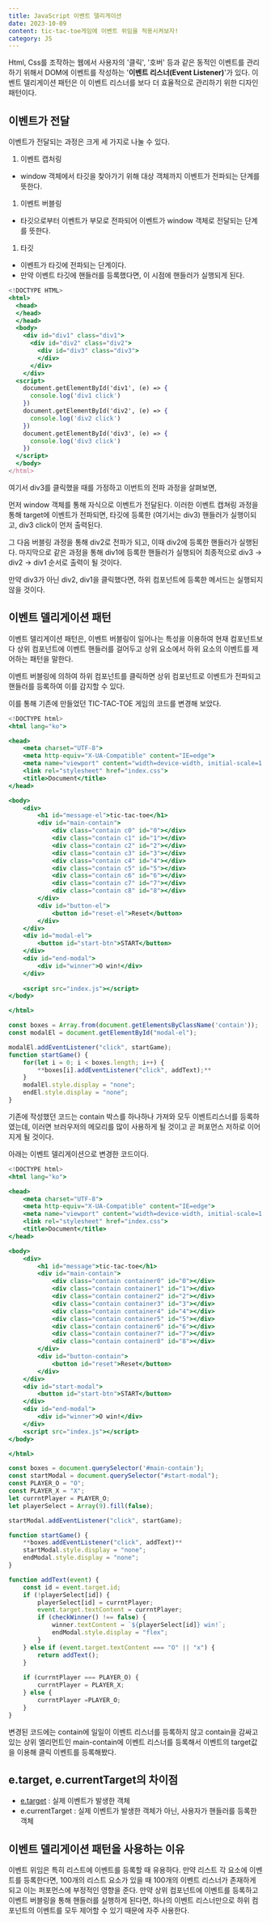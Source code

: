 ```yaml
---
title: JavaScript 이벤트 델리게이션
date: 2023-10-09
content: tic-tac-toe게임에 이벤트 위임을 적용시켜보자!
category: JS
---
```


Html, Css를 조작하는 웹에서 사용자의 '클릭', '호버' 등과 같은 동적인 이벤트를 관리하기 위해서 DOM에 이벤트를 작성하는 '**이벤트 리스너(Event Listener)**'가 있다. 이벤트 델리게이션 패턴은 이 이벤트 리스너를 보다 더 효율적으로 관리하기 위한 디자인 패턴이다.

## 이벤트가 전달

이벤트가 전달되는 과정은 크게 세 가지로 나눌 수 있다.

1. 이벤트 캡처링
- window 객체에서 타깃을 찾아가기 위해 대상 객체까지 이벤트가 전파되는 단계를 뜻한다.
1. 이벤트 버블링
- 타깃으로부터 이벤트가 부모로 전파되어 이벤트가 window 객체로 전달되는 단계를 뜻한다.
1. 타깃
- 이벤트가 타깃에 전파되는 단계이다.
- 만약 이벤트 타깃에 핸들러를 등록했다면, 이 시점에 핸들러가 실행되게 된다.

```jsx
<!DOCTYPE HTML>
<html>
  <head>
  </head>
  </head>
  <body>
    <div id="div1" class="div1">
      <div id="div2" class="div2">
        <div id="div3" class="div3">
        </div>
      </div>
    </div>
  <script>
    document.getElementById('div1', (e) => {
      console.log('div1 click')
    })
    document.getElementById('div2', (e) => {
      console.log('div2 click')
    })
    document.getElementById('div3', (e) => {
      console.log('div3 click')
    })
  </script>
  </body>
</html>
```

여기서 div3를 클릭했을 때를 가정하고 이번트의 전파 과정을 살펴보면,

먼저 window 객체를 통해 자식으로 이벤트가 전달된다. 이러한 이벤트 캡쳐링 과정을 통해 target에 이벤트가 전파되면, 타깃에 등록한 (여기서는 div3) 핸들러가 실행이되고, div3 click이 먼저 출력된다.

그 다음 버블링 과정을 통해 div2로 전파가 되고, 이때 div2에 등록한 핸들러가 실행된다. 마지막으로 같은 과정을 통해 div1에 등록한 핸들러가 실행되어 최종적으로 div3 → div2 → div1 순서로 출력이 될 것이다.

만약 div3가 아닌 div2, div1을 클릭했다면, 하위 컴포넌트에 등록한 메서드는 실행되지 않을 것이다.

## 이벤트 델리게이션 패턴

이벤트 델리게이션 패턴은, 이벤트 버블링이 일어나는 특성을 이용하여 현재 컴포넌트보다 상위 컴포넌트에 이벤트 핸들러를 걸어두고 상위 요소에서 하위 요소의 이벤트를 제어하는 패턴을 말한다.

이벤트 버블링에 의하여 하위 컴포넌트를 클릭하면 상위 컴포넌트로 이벤트가 전파되고 핸들러를 등록하여 이를 감지할 수 있다.

이를 통해 기존에 만들었던 TIC-TAC-TOE 게임의 코드를 변경해 보았다.

```jsx
<!DOCTYPE html>
<html lang="ko">

<head>
    <meta charset="UTF-8">
    <meta http-equiv="X-UA-Compatible" content="IE=edge">
    <meta name="viewport" content="width=device-width, initial-scale=1.0">
    <link rel="stylesheet" href="index.css">
    <title>Document</title>
</head>

<body>
    <div>
        <h1 id="message-el">tic-tac-toe</h1>
        <div id="main-contain">
            <div class="contain c0" id="0"></div>
            <div class="contain c1" id="1"></div>
            <div class="contain c2" id="2"></div>
            <div class="contain c3" id="3"></div>
            <div class="contain c4" id="4"></div>
            <div class="contain c5" id="5"></div>
            <div class="contain c6" id="6"></div>
            <div class="contain c7" id="7"></div>
            <div class="contain c8" id="8"></div>
        </div>
        <div id="button-el">
            <button id="reset-el">Reset</button>
        </div>
    </div>
    <div id="modal-el">
        <button id="start-btn">START</button>
    </div>
    <div id="end-modal">
        <div id="winner">O win!</div>
    </div>
    
    <script src="index.js"></script>
</body>

</html>
```

```jsx
const boxes = Array.from(document.getElementsByClassName('contain'));
const modalEl = document.getElementById("modal-el");

modalEl.addEventListener("click", startGame);
function startGame() {
    for(let i = 0; i < boxes.length; i++) {
        **boxes[i].addEventListener("click", addText);**
    }
    modalEl.style.display = "none";
    endEl.style.display = "none";
}
```

기존에 작성했던 코드는 contain 박스를 하나하나 가져와 모두 이벤트리스너를 등록하였는데, 이러면 브러우저의 메모리를 많이 사용하게 될 것이고 곧 퍼포먼스 저하로 이어지게 될 것이다.

아래는 이벤트 델리게이션으로 변경한 코드이다.

```jsx
<!DOCTYPE html>
<html lang="ko">

<head>
    <meta charset="UTF-8">
    <meta http-equiv="X-UA-Compatible" content="IE=edge">
    <meta name="viewport" content="width=device-width, initial-scale=1.0">
    <link rel="stylesheet" href="index.css">
    <title>Document</title>
</head>

<body>
    <div>
        <h1 id="message">tic-tac-toe</h1>
        <div id="main-contain">
            <div class="contain container0" id="0"></div>
            <div class="contain container1" id="1"></div>
            <div class="contain container2" id="2"></div>
            <div class="contain container3" id="3"></div>
            <div class="contain container4" id="4"></div>
            <div class="contain container5" id="5"></div>
            <div class="contain container6" id="6"></div>
            <div class="contain container7" id="7"></div>
            <div class="contain container8" id="8"></div>
        </div>
        <div id="button-contain">
            <button id="reset">Reset</button>
        </div>
    </div>
    <div id="start-modal">
        <button id="start-btn">START</button>
    </div>
    <div id="end-modal">
        <div id="winner">O win!</div>
    </div>
    <script src="index.js"></script>
</body>

</html>
```

```jsx
const boxes = document.querySelector('#main-contain');
const startModal = document.querySelector("#start-modal");
const PLAYER_O = "O";
const PLAYER_X = "X";
let currntPlayer = PLAYER_O;
let playerSelect = Array(9).fill(false);

startModal.addEventListener("click", startGame);

function startGame() {
    **boxes.addEventListener("click", addText)**
    startModal.style.display = "none";
    endModal.style.display = "none";
}

function addText(event) {
    const id = event.target.id;
    if (!playerSelect[id]) {
        playerSelect[id] = currntPlayer;
        event.target.textContent = currntPlayer;
        if (checkWinner() !== false) {
            winner.textContent = `${playerSelect[id]} win!`;
            endModal.style.display = "flex";
        }
    } else if (event.target.textContent === "O" || "x") {
        return addText();
    }
    
    if (currntPlayer === PLAYER_O) {
        currntPlayer = PLAYER_X;
    } else {
        currntPlayer =PLAYER_O;
    }
}
```

변경된 코드에는 contain에 일일이 이벤트 리스너를 등록하지 않고 contain을 감싸고 있는 상위 엘리먼트인 main-contain에 이벤트 리스너를 등록해서 이벤트의 target값을 이용해 클릭 이벤트를 등록해봤다. 

## e.target, e.currentTarget의 차이점

- [e.target](http://e.target) : 실제 이벤트가 발생한 객체
- e.currentTarget : 실제 이벤트가 발생한 객체가 아닌, 사용자가 핸들러를 등록한 객체

## 이벤트 델리게이션 패턴을 사용하는 이유

이벤트 위임은 특히 리스트에 이벤트를 등록할 때 유용하다. 만약 리스트 각 요소에 이벤트를 등록한다면, 100개의 리스트 요소가 있을 때 100개의 이벤트 리스너가 존재하게 되고 이는 퍼포먼스에 부정적인 영향을 준다. 만약 상위 컴포넌트에 이벤트를 등록하고 이벤트 버블링을 통해 핸들러를 실행하게 된다면, 하나의 이벤트 리스너만으로 하위 컴포넌트의 이벤트를 모두 제어할 수 있기 때문에 자주 사용한다.